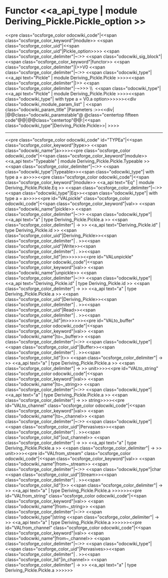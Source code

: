 =Functor <<a_api_type | module Deriving_Pickle.Pickle_option >> =
<<pre class="ocsforge_color odocwiki_code"|<<span class="ocsforge_color_keyword"|module>> <<span class="ocsforge_color_uid"|<<span class="ocsforge_color_uid"|Pickle_option>>>> <<span class="ocsforge_color_delimiter"|~:>> <<span class="odocwiki_sig_block"|<<span class="ocsforge_color_keyword"|functor>> <<span class="ocsforge_color_delimiter"|(>>V0 <<span class="ocsforge_color_delimiter"|~:>> <<span class="odocwiki_type"|<<a_api text="Pickle" | module Deriving_Pickle.Pickle >>>><<span class="ocsforge_color_delimiter"|)>> <<span class="ocsforge_color_delimiter"|-~>>> \\  <<span class="odocwiki_type"|<<a_api text="Pickle" | module Deriving_Pickle.Pickle >>>><<span class="odocwiki_type"|  with type a = V0.a option>>>>>><<div class="odocwiki_module_param_list" | <<span class="odocwiki_param_title" |Parameters :>><<div|
|@@class="odocwiki_paramstable"@ @class="centertop fifteen code"@@{{{V0}}}|@@class="centertop"@@:|<<span class="odocwiki_type"|Deriving_Pickle.Pickle>>|
>>>>

----
<<pre class="ocsforge_color odocwiki_code" id="TYPEa"|<<span class="ocsforge_color_keyword"|type>> <<span class="odocwiki_name"|a>>>><<pre class="ocsforge_color odocwiki_code"|<<span class="ocsforge_color_keyword"|module>> <<a_api text="Typeable" | module Deriving_Pickle.Pickle.Typeable >> <<span class="ocsforge_color_delimiter"|~:>> <<span class="odocwiki_type"|Typeable>><<span class="odocwiki_type"|  with type a = a>>>><<pre class="ocsforge_color odocwiki_code"|<<span class="ocsforge_color_keyword"|module>> <<a_api text="Eq" | module Deriving_Pickle.Pickle.Eq >> <<span class="ocsforge_color_delimiter"|~:>> <<span class="odocwiki_type"|Eq>><<span class="odocwiki_type"|  with type a = a>>>><<pre id="VALpickle" class="ocsforge_color odocwiki_code"|<<span class="ocsforge_color_keyword"|val>> <<span class="odocwiki_name"|pickle>> <<span class="ocsforge_color_delimiter"|~:>> <<span class="odocwiki_type"|<<a_api text="a" | type Deriving_Pickle.Pickle.a >> <<span class="ocsforge_color_delimiter"| -> >> <<a_api text="Deriving_Pickle.id" | type Deriving_Pickle.id >> <<span class="ocsforge_color_uid"|Deriving_Pickle>><<span class="ocsforge_color_delimiter"| . >><<span class="ocsforge_color_uid"|Write>><<span class="ocsforge_color_delimiter"| . >><<span class="ocsforge_color_lid"|m>>>>>><<pre id="VALunpickle" class="ocsforge_color odocwiki_code"|<<span class="ocsforge_color_keyword"|val>> <<span class="odocwiki_name"|unpickle>> <<span class="ocsforge_color_delimiter"|~:>> <<span class="odocwiki_type"|<<a_api text="Deriving_Pickle.id" | type Deriving_Pickle.id >> <<span class="ocsforge_color_delimiter"| -> >> <<a_api text="a" | type Deriving_Pickle.Pickle.a >> <<span class="ocsforge_color_uid"|Deriving_Pickle>><<span class="ocsforge_color_delimiter"| . >><<span class="ocsforge_color_uid"|Read>><<span class="ocsforge_color_delimiter"| . >><<span class="ocsforge_color_lid"|m>>>>>><<pre id="VALto_buffer" class="ocsforge_color odocwiki_code"|<<span class="ocsforge_color_keyword"|val>> <<span class="odocwiki_name"|to~_buffer>> <<span class="ocsforge_color_delimiter"|~:>> <<span class="odocwiki_type"|<<span class="ocsforge_color_uid"|Buffer>><<span class="ocsforge_color_delimiter"| . >><<span class="ocsforge_color_lid"|t>> <<span class="ocsforge_color_delimiter"| -> >> <<a_api text="a" | type Deriving_Pickle.Pickle.a >> <<span class="ocsforge_color_delimiter"| -> >> unit>>>><<pre id="VALto_string" class="ocsforge_color odocwiki_code"|<<span class="ocsforge_color_keyword"|val>> <<span class="odocwiki_name"|to~_string>> <<span class="ocsforge_color_delimiter"|~:>> <<span class="odocwiki_type"|<<a_api text="a" | type Deriving_Pickle.Pickle.a >> <<span class="ocsforge_color_delimiter"| -> >> string>>>><<pre id="VALto_channel" class="ocsforge_color odocwiki_code"|<<span class="ocsforge_color_keyword"|val>> <<span class="odocwiki_name"|to~_channel>> <<span class="ocsforge_color_delimiter"|~:>> <<span class="odocwiki_type"|<<span class="ocsforge_color_uid"|Pervasives>><<span class="ocsforge_color_delimiter"| . >><<span class="ocsforge_color_lid"|out_channel>> <<span class="ocsforge_color_delimiter"| -> >> <<a_api text="a" | type Deriving_Pickle.Pickle.a >> <<span class="ocsforge_color_delimiter"| -> >> unit>>>><<pre id="VALfrom_stream" class="ocsforge_color odocwiki_code"|<<span class="ocsforge_color_keyword"|val>> <<span class="odocwiki_name"|from~_stream>> <<span class="ocsforge_color_delimiter"|~:>> <<span class="odocwiki_type"|char <<span class="ocsforge_color_uid"|Stream>><<span class="ocsforge_color_delimiter"| . >><<span class="ocsforge_color_lid"|t>> <<span class="ocsforge_color_delimiter"| -> >> <<a_api text="a" | type Deriving_Pickle.Pickle.a >>>>>><<pre id="VALfrom_string" class="ocsforge_color odocwiki_code"|<<span class="ocsforge_color_keyword"|val>> <<span class="odocwiki_name"|from~_string>> <<span class="ocsforge_color_delimiter"|~:>> <<span class="odocwiki_type"|string <<span class="ocsforge_color_delimiter"| -> >> <<a_api text="a" | type Deriving_Pickle.Pickle.a >>>>>><<pre id="VALfrom_channel" class="ocsforge_color odocwiki_code"|<<span class="ocsforge_color_keyword"|val>> <<span class="odocwiki_name"|from~_channel>> <<span class="ocsforge_color_delimiter"|~:>> <<span class="odocwiki_type"|<<span class="ocsforge_color_uid"|Pervasives>><<span class="ocsforge_color_delimiter"| . >><<span class="ocsforge_color_lid"|in_channel>> <<span class="ocsforge_color_delimiter"| -> >> <<a_api text="a" | type Deriving_Pickle.Pickle.a >>>>>>
